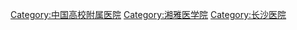 [[Category:中国高校附属医院|Category:中国高校附属医院]]
[[Category:湘雅医学院|Category:湘雅医学院]]
[[Category:长沙医院|Category:长沙医院]]